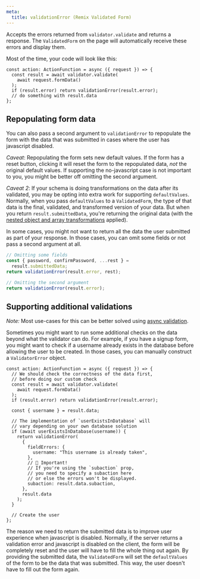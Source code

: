 ```yaml
---
meta:
  title: validationError (Remix Validated Form)
---
```



<PropHeader
  variant="h1"
  prop="validationError"
  type="(fieldErrors: ValidatorError, submittedData?: unknown) => Response"
/>

Accepts the errors returned from `validator.validate` and returns a response.
The `ValidatedForm` on the page will automatically receive these errors and display them.

Most of the time, your code will look like this:

```tsx
const action: ActionFunction = async ({ request }) => {
  const result = await validator.validate(
    await request.formData()
  );
  if (result.error) return validationError(result.error);
  // do something with result.data
};
```

## Repopulating form data

You can also pass a second argument to `validationError` to repopulate the form
with the data that was submitted in cases where the user has javascript disabled.

_Caveat_: Repopulating the form sets new default values.
If the form has a reset button, clicking it will reset the form to the repopulated data,
_not_ the original default values.
If supporting the no-javascript case is not important to you,
you might be better off omitting the second argument.

_Caveat 2_: If your schema is doing transformations on the data after its validated,
you may be opting into extra work for supporting `defaultValues`.
Normally, when you pass `defaultValues` to a `ValidatedForm`, the type of that data
is the final, validated, and transformed version of your data.
But when you return `result.submittedData`, you're returning the original data
(with the [nested object and array transformations](/arrays-and-nested) applied).

In some cases, you might not want to return all the data the user submitted as part of your response.
In those cases, you can omit some fields or not pass a second argument at all.

```ts
// Omitting some fields
const { password, confirmPassword, ...rest } =
  result.submittedData;
return validationError(result.error, rest);

// Omitting the second argument
return validationError(result.error);
```

## Supporting additional validations

_Note:_ Most use-cases for this can be better solved using [async validation](/async-validation).

Sometimes you might want to run some additional checks on the data beyond what the validator can do.
For example, if you have a signup form, you might want to check if a username already exists
in the database before allowing the user to be created.
In those cases, you can manually construct a `ValidatorError` object.

```tsx
const action: ActionFunction = async ({ request }) => {
  // We should check the correctness of the data first,
  // before doing our custom check
  const result = await validator.validate(
    await request.formData()
  );
  if (result.error) return validationError(result.error);

  const { username } = result.data;

  // The implementation of `userExistsInDatabase` will
  // vary depending on your own database solution
  if (await userExistsInDatabase(username)) {
    return validationError(
      {
        fieldErrors: {
          username: "This username is already taken",
        },
        // 🚨 Important!
        // If you're using the `subaction` prop,
        // you need to specify a subaction here
        // or else the errors won't be displayed.
        subaction: result.data.subaction,
      },
      result.data
    );
  }

  // Create the user
};
```

The reason we need to return the submitted data is to improve user experience when javascript is disabled.
Normally, if the server returns a validation error and javascript is disabled on the client,
the form will be completely reset and the user will have to fill the whole thing out again.
By providing the submitted data, the `ValidatedForm` will set the `defaultValues` of the form
to be the data that was submitted. This way, the user doesn't have to fill out the form again.
